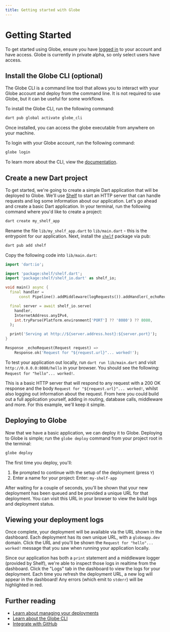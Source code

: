 ```yaml
---
title: Getting started with Globe
---
```


# Getting Started

To get started using Globe, ensure you have [logged in](/login) to your account and have access. Globe is currently in private alpha, so only select users have access.

## Install the Globe CLI (optional)

The Globe CLI is a command line tool that allows you to interact with your Globe account and deploy from the command line. It is not required to use Globe, but it can be useful for some workflows.

To install the Globe CLI, run the following command:

```bash
dart pub global activate globe_cli
```

Once installed, you can access the globe executable from anywhere on your machine.

To login with your Globe account, run the following command:

```bash
globe login
```

To learn more about the CLI, view the [documentation](/cli).

## Create a new Dart project

To get started, we're going to create a simple Dart application that will be deployed to Globe. We'll use [Shelf](https://pub.dev/packages/shelf) to start an HTTP server that can handle requests and log some information about our application. Let's go ahead and create a basic Dart application. In your terminal, run the following command where you'd like to create a project:

```bash
dart create my_shelf_app
```

Rename the file `lib/my_shelf_app.dart` to `lib/main.dart` - this is the entrypoint for our application. Next, install the [`shelf`](https://pub.dev/packages/shelf) package via pub:

```bash
dart pub add shelf
```

Copy the following code into `lib/main.dart`:

```dart
import 'dart:io';

import 'package:shelf/shelf.dart';
import 'package:shelf/shelf_io.dart' as shelf_io;

void main() async {
  final handler =
      const Pipeline().addMiddleware(logRequests()).addHandler(_echoRequest);

  final server = await shelf_io.serve(
    handler,
    InternetAddress.anyIPv4,
    int.tryParse(Platform.environment['PORT'] ?? '8080') ?? 8080,
  );

  print('Serving at http://${server.address.host}:${server.port}');
}

Response _echoRequest(Request request) =>
    Response.ok('Request for "${request.url}"... worked!');
```

To test your application out locally, run `dart run lib/main.dart` and visit `http://0.0.0.0:8080/hello` in your browser. You should see the following: `Request for "hello"... worked!`.

This is a basic HTTP server that will respond to any request with a 200 OK response and the body `Request for "${request.url}"... worked!`, whilst also logging out information about the request. From here you could build out a full application yourself, adding in routing, database calls, middleware and more. For this example, we'll keep it simple.

## Deploying to Globe

Now that we have a basic application, we can deploy it to Globe. Deploying to Globe is simple; run the `globe deploy` command from your project root in the terminal:

```bash
globe deploy
```

The first time you deploy, you'll:

1. Be prompted to continue with the setup of the deployment (press `Y`)
1. Enter a name for your project: Enter: `my-shelf-app`

After waiting for a couple of seconds, you'll be shown that your new deployment has been queued and be provided a unique URL for that deployment. You can visit this URL in your browser to view the build logs and deployment status.

## Viewing your deployment logs

Once complete, your deployment will be available via the URL shown in the dashboard. Each deployment has its own unique URL, with a `globeapp.dev` domain. Click the URL and you'll be shown the `Request for "hello"... worked!` message that you saw when running your application locally.

Since our application has both a `print` statement and a middleware logger (provided by Shelf), we're able to inspect those logs in realtime from the dashboard. Click the "Logs" tab in the dashboard to view the logs for your deployment. Each time you refresh the deployment URL, a new log will appear in the dashboard! Any errors (which emit to `stderr`) will be highlighted in red.

## Further reading

- [Learn about managing your deployments](/deployments)
- [Learn about the Globe CLI](/cli)
- [Integrate with GitHub](/deployments/github-integration)
